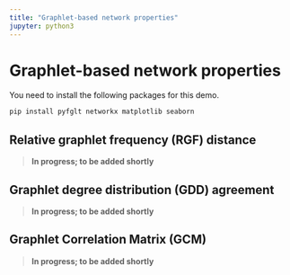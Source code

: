 ```yaml
---
title: "Graphlet-based network properties"
jupyter: python3
---
```


# Graphlet-based network properties

You need to install the following packages for this demo.

```bash
pip install pyfglt networkx matplotlib seaborn
```

## Relative graphlet frequency (RGF) distance

> **In progress; to be added shortly** 


## Graphlet degree distribution (GDD) agreement

> **In progress; to be added shortly** 


## Graphlet Correlation Matrix (GCM)

> **In progress; to be added shortly** 
